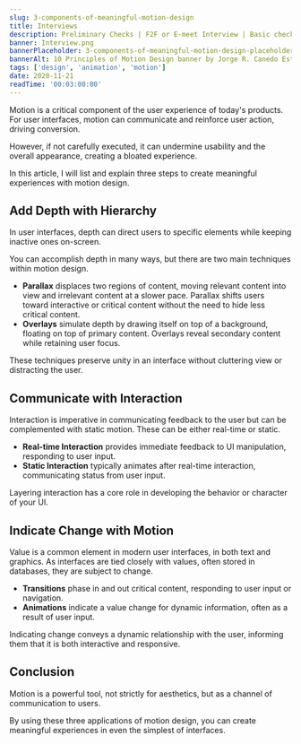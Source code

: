 ```yaml
---
slug: 3-components-of-meaningful-motion-design
title: Interviews
description: Preliminary Checks | F2F or E-meet Interview | Basic check - Technical or Soft skills | Client Interviews
banner: Interview.png
bannerPlaceholder: 3-components-of-meaningful-motion-design-placeholder.jpg
bannerAlt: 10 Principles of Motion Design banner by Jorge R. Canedo Estrada.
tags: ['design', 'animation', 'motion']
date: 2020-11-21
readTime: '00:03:00:00'
---
```


Motion is a critical component of the user experience of today's products.
For user interfaces, motion can communicate and reinforce user action, driving conversion.

However, if not carefully executed, it can undermine usability and the overall appearance, creating a bloated experience.

In this article, I will list and explain three steps to create meaningful experiences with motion design.

## Add Depth with Hierarchy

In user interfaces, depth can direct users to specific elements while keeping inactive ones on-screen.

You can accomplish depth in many ways, but there are two main techniques within motion design.

- **Parallax** displaces two regions of content, moving relevant content into view and irrelevant content at a slower pace. Parallax shifts users toward interactive or critical content without the need to hide less critical content.
- **Overlays** simulate depth by drawing itself on top of a background, floating on top of primary content. Overlays reveal secondary content while retaining user focus.

These techniques preserve unity in an interface without cluttering view or distracting the user.

## Communicate with Interaction

Interaction is imperative in communicating feedback to the user but can be complemented with static motion.
These can be either real-time or static.

- **Real-time Interaction** provides immediate feedback to UI manipulation, responding to user input.
- **Static Interaction** typically animates after real-time interaction, communicating status from user input.

Layering interaction has a core role in developing the behavior or character of your UI.

## Indicate Change with Motion

Value is a common element in modern user interfaces, in both text and graphics.
As interfaces are tied closely with values, often stored in databases, they are subject to change.

- **Transitions** phase in and out critical content, responding to user input or navigation.
- **Animations** indicate a value change for dynamic information, often as a result of user input.

Indicating change conveys a dynamic relationship with the user, informing them that it is both interactive and responsive.

## Conclusion

Motion is a powerful tool, not strictly for aesthetics, but as a channel of communication to users.

By using these three applications of motion design, you can create meaningful experiences in even the simplest of interfaces.
